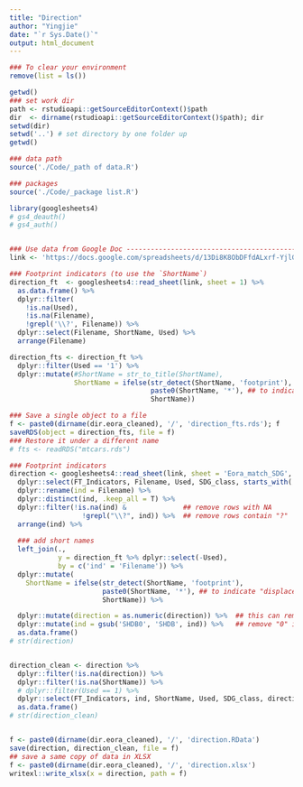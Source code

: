 ```yaml
---
title: "Direction"
author: "Yingjie"
date: "`r Sys.Date()`"
output: html_document
---
```


```r

### To clear your environment 
remove(list = ls())

getwd()
### set work dir
path <- rstudioapi::getSourceEditorContext()$path
dir  <- dirname(rstudioapi::getSourceEditorContext()$path); dir
setwd(dir)
setwd('..') # set directory by one folder up
getwd()

### data path 
source('./Code/_path of data.R')

### packages
source('./Code/_package list.R')

library(googlesheets4)
# gs4_deauth()
# gs4_auth()


### Use data from Google Doc -------------------------------------------------------------
link <- 'https://docs.google.com/spreadsheets/d/13Di8K8ObDFfdALxrf-YjlGyYf_tNrm1TZ7yMDaozfzc/edit?usp=sharing'
```



```r

### Footprint indicators (to use the `ShortName`)
direction_ft  <- googlesheets4::read_sheet(link, sheet = 1) %>%
  as.data.frame() %>%
  dplyr::filter(
    !is.na(Used),
    !is.na(Filename),
    !grepl('\\?', Filename)) %>%
  dplyr::select(Filename, ShortName, Used) %>%
  arrange(Filename)

direction_fts <- direction_ft %>%
  dplyr::filter(Used == '1') %>%
  dplyr::mutate(#ShortName = str_to_title(ShortName),
                ShortName = ifelse(str_detect(ShortName, 'footprint'), 
                                   paste0(ShortName, '*'), ## to indicate "displaced footprints"
                                   ShortName))

### Save a single object to a file
f <- paste0(dirname(dir.eora_cleaned), '/', 'direction_fts.rds'); f
saveRDS(object = direction_fts, file = f)
### Restore it under a different name
# fts <- readRDS("mtcars.rds")
```




```r

### Footprint indicators
direction <- googlesheets4::read_sheet(link, sheet = 'Eora_match_SDG', range = 'C:J', col_types = 'cccccccc') %>%
  dplyr::select(FT_Indicators, Filename, Used, SDG_class, starts_with('direction')) %>%
  dplyr::rename(ind = Filename) %>%
  dplyr::distinct(ind, .keep_all = T) %>%
  dplyr::filter(!is.na(ind) &              ## remove rows with NA
                  !grepl("\\?", ind)) %>%  ## remove rows contain "?"
  arrange(ind) %>%
  
  ### add short names
  left_join(.,
            y = direction_ft %>% dplyr::select(-Used), 
            by = c('ind' = 'Filename')) %>%
  dplyr::mutate(
    ShortName = ifelse(str_detect(ShortName, 'footprint'),
                       paste0(ShortName, '*'), ## to indicate "displaced footprints"
                       ShortName)) %>%

  dplyr::mutate(direction = as.numeric(direction)) %>%  ## this can remove "?" 
  dplyr::mutate(ind = gsub('SHDB0', 'SHDB', ind)) %>%   ## remove "0" in the ind names to match the actual file name
  as.data.frame()
# str(direction)


direction_clean <- direction %>%
  dplyr::filter(!is.na(direction)) %>%
  dplyr::filter(!is.na(ShortName)) %>%
  # dplyr::filter(Used == 1) %>%
  dplyr::select(FT_Indicators, ind, ShortName, Used, SDG_class, direction) %>%
  as.data.frame()
# str(direction_clean)


f <- paste0(dirname(dir.eora_cleaned), '/', 'direction.RData')
save(direction, direction_clean, file = f)
## save a same copy of data in XLSX
f <- paste0(dirname(dir.eora_cleaned), '/', 'direction.xlsx')
writexl::write_xlsx(x = direction, path = f)

```




